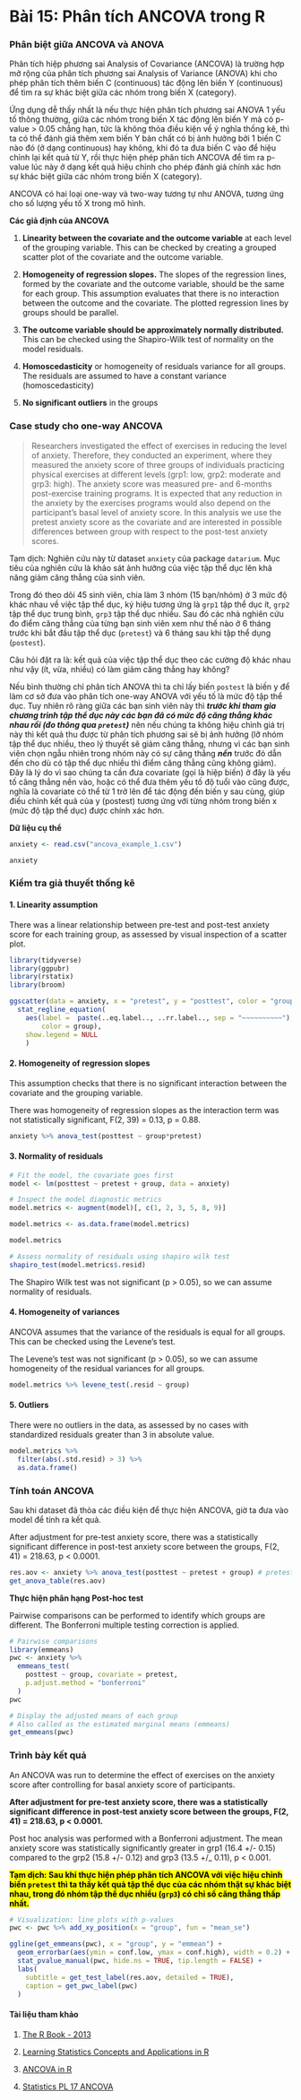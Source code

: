 # **Bài 15: Phân tích ANCOVA trong R** {.unnumbered}

### Phân biệt giữa ANCOVA và ANOVA

Phân tích hiệp phương sai Analysis of Covariance (ANCOVA) là trường hợp mở rộng của phân tích phương sai Analysis of Variance (ANOVA) khi cho phép phân tích thêm biến C (continuous) tác động lên biến Y (continuous) để tìm ra sự khác biệt giữa các nhóm trong biến X (category).

Ứng dụng dễ thấy nhất là nếu thực hiện phân tích phương sai ANOVA 1 yếu tố thông thường, giữa các nhóm trong biến X tác động lên biến Y mà có p-value > 0.05 chẳng hạn, tức là không thỏa điều kiện về ý nghĩa thống kê, thì ta có thể đánh giá thêm xem biến Y bản chất có bị ảnh hưởng bởi 1 biến C nào đó (ở dạng continuous) hay không, khi đó ta đưa biến C vào để hiệu chỉnh lại kết quả từ Y, rồi thực hiện phép phân tích ANCOVA để tìm ra p-value lúc này ở dạng kết quả hiệu chỉnh cho phép đánh giá chính xác hơn sự khác biệt giữa các nhóm trong biến X (category).

ANCOVA có hai loại one-way và two-way tương tự như ANOVA, tương ứng cho số lượng yếu tố X trong mô hình.

**Các giả định của ANCOVA**

1. **Linearity between the covariate and the outcome variable** at each level of the grouping variable. This can be checked by creating a grouped scatter plot of the covariate and the outcome variable.

2. **Homogeneity of regression slopes.** The slopes of the regression lines, formed by the covariate and the outcome variable, should be the same for each group. This assumption evaluates that there is no interaction between the outcome and the covariate. The plotted regression lines by groups should be parallel.

3. **The outcome variable should be approximately normally distributed.** This can be checked using the Shapiro-Wilk test of normality on the model residuals.

4. **Homoscedasticity** or homogeneity of residuals variance for all groups. The residuals are assumed to have a constant variance (homoscedasticity)

5. **No significant outliers** in the groups

### Case study cho one-way ANCOVA

> Researchers investigated the effect of exercises in reducing the level of anxiety. Therefore, they conducted an experiment, where they measured the anxiety score of three groups of individuals practicing physical exercises at different levels (grp1: low, grp2: moderate and grp3: high). The anxiety score was measured pre- and 6-months post-exercise training programs. It is expected that any reduction in the anxiety by the exercises programs would also depend on the participant’s basal level of anxiety score. In this analysis we use the pretest anxiety score as the covariate and are interested in possible differences between group with respect to the post-test anxiety scores.

Tạm dịch: Nghiên cứu này từ dataset `anxiety` của package `datarium`. Mục tiêu của nghiên cứu là khảo sát ảnh hưởng của việc tập thể dục lên khả năng giảm căng thẳng của sinh viên.

Trong đó theo dõi 45 sinh viên, chia làm 3 nhóm (15 bạn/nhóm) ở 3 mức độ khác nhau về việc tập thể dục, ký hiệu tương ứng là `grp1` tập thể dục ít, `grp2` tập thể dục trung bình, `grp3` tập thể dục nhiều. Sau đó các nhà nghiên cứu đo điểm căng thẳng của từng bạn sinh viên xem như thế nào ở 6 tháng trước khi bắt đầu tập thể dục (`pretest`) và 6 tháng sau khi tập thể dụng (`postest`).

Câu hỏi đặt ra là: kết quả của việc tập thể dục theo các cường độ khác nhau như vậy (ít, vừa, nhiều) có làm giảm căng thẳng hay không?

Nếu bình thường chỉ phân tích ANOVA thì ta chỉ lấy biến `postest` là biến y để làm cơ sở đưa vào phân tích one-way ANOVA với yếu tố là mức độ tập thể dục. Tuy nhiên rõ ràng giữa các bạn sinh viên này thì ***trước khi tham gia chương trình tập thể dục này các bạn đã có mức độ căng thẳng khác nhau rồi (đo thông qua `pretest`)*** nên nếu chúng ta không hiệu chỉnh giá trị này thì kết quả thu được từ phân tích phương sai sẽ bị ảnh hưởng (lỡ nhóm tập thể dục nhiều, theo lý thuyết sẽ giảm căng thẳng, nhưng vì các bạn sinh viên chọn ngẫu nhiên trong nhóm này có sự căng thẳng ***nền*** trước đó dẫn đến cho dù có tập thể dục nhiều thì điểm căng thẳng cũng không giảm). Đây là lý do vì sao chúng ta cần đưa covariate (gọi là hiệp biến) ở đây là yếu tố căng thẳng nền vào, hoặc có thể đưa thêm yếu tố độ tuổi vào cũng được, nghĩa là covariate có thể từ 1 trở lên để tác động đến biến y sau cùng, giúp điều chỉnh kết quả của y (postest) tương ứng với từng nhóm trong biến x (mức độ tập thể dục) được chính xác hơn.

**Dữ liệu cụ thể**

```r
anxiety <- read.csv("ancova_example_1.csv")

anxiety 
```

### **Kiểm tra giả thuyết thống kê**

#### 1. Linearity assumption

There was a linear relationship between pre-test and post-test anxiety score for each training group, as assessed by visual inspection of a scatter plot.

```r
library(tidyverse)
library(ggpubr)
library(rstatix)
library(broom)

ggscatter(data = anxiety, x = "pretest", y = "posttest", color = "group", add = "reg.line") +
  stat_regline_equation(
    aes(label =  paste(..eq.label.., ..rr.label.., sep = "~~~~~~~~~~"),
        color = group),
    show.legend = NULL
    )
```

#### 2. Homogeneity of regression slopes

This assumption checks that there is no significant interaction between the covariate and the grouping variable.

There was homogeneity of regression slopes as the interaction term was not statistically significant, F(2, 39) = 0.13, p = 0.88.

```r
anxiety %>% anova_test(posttest ~ group*pretest)
```

#### 3. Normality of residuals

```r
# Fit the model, the covariate goes first
model <- lm(posttest ~ pretest + group, data = anxiety)

# Inspect the model diagnostic metrics
model.metrics <- augment(model)[, c(1, 2, 3, 5, 8, 9)]

model.metrics <- as.data.frame(model.metrics)

model.metrics

# Assess normality of residuals using shapiro wilk test
shapiro_test(model.metrics$.resid)
```

The Shapiro Wilk test was not significant (p > 0.05), so we can assume normality of residuals.

#### 4. Homogeneity of variances

ANCOVA assumes that the variance of the residuals is equal for all groups. This can be checked using the Levene’s test. 

The Levene’s test was not significant (p > 0.05), so we can assume homogeneity of the residual variances for all groups.

```r
model.metrics %>% levene_test(.resid ~ group)
```

#### 5. Outliers

There were no outliers in the data, as assessed by no cases with standardized residuals greater than 3 in absolute value.

```r
model.metrics %>% 
  filter(abs(.std.resid) > 3) %>%
  as.data.frame()
```

### Tính toán ANCOVA

Sau khi dataset đã thỏa các điều kiện để thực hiện ANCOVA, giờ ta đưa vào model để tính ra kết quả.

After adjustment for pre-test anxiety score, there was a statistically significant difference in post-test anxiety score between the groups, F(2, 41) = 218.63, p < 0.0001.

```r
res.aov <- anxiety %>% anova_test(posttest ~ pretest + group) # pretest là covariate phải đặt phía trước.
get_anova_table(res.aov)
```
**Thực hiện phân hạng Post-hoc test**

Pairwise comparisons can be performed to identify which groups are different. The Bonferroni multiple testing correction is applied. 

```r
# Pairwise comparisons
library(emmeans)
pwc <- anxiety %>% 
  emmeans_test(
    posttest ~ group, covariate = pretest,
    p.adjust.method = "bonferroni"
  )
pwc

# Display the adjusted means of each group
# Also called as the estimated marginal means (emmeans)
get_emmeans(pwc)
```

### Trình bày kết quả

An ANCOVA was run to determine the effect of exercises on the anxiety score after controlling for basal anxiety score of participants.

**After adjustment for pre-test anxiety score, there was a statistically significant difference in post-test anxiety score between the groups, F(2, 41) = 218.63, p < 0.0001.**

Post hoc analysis was performed with a Bonferroni adjustment. The mean anxiety score was statistically significantly greater in grp1 (16.4 +/- 0.15) compared to the grp2 (15.8 +/- 0.12) and grp3 (13.5 +/_ 0.11), p < 0.001.

<mark>**Tạm dịch: Sau khi thực hiện phép phân tích ANCOVA với việc hiệu chỉnh biến `pretest` thì ta thấy kết quả tập thể dục của các nhóm thật sự khác biệt nhau, trong đó nhóm tập thể dục nhiều (`grp3`) có chỉ số căng thẳng thấp nhất.**</mark>

```r
# Visualization: line plots with p-values
pwc <- pwc %>% add_xy_position(x = "group", fun = "mean_se")

ggline(get_emmeans(pwc), x = "group", y = "emmean") +
  geom_errorbar(aes(ymin = conf.low, ymax = conf.high), width = 0.2) + 
  stat_pvalue_manual(pwc, hide.ns = TRUE, tip.length = FALSE) +
  labs(
    subtitle = get_test_label(res.aov, detailed = TRUE),
    caption = get_pwc_label(pwc)
  )
```

#### Tài liệu tham khảo

1. [The R Book - 2013](https://studyr.netlify.app/river/Crawley%20-%202013%20-%20The%20R%20Book.pdf)

2. [Learning Statistics Concepts and Applications in R](https://www.thegreatcourses.com/courses/learning-statistics-concepts-and-applications-in-r.html)

3. [ANCOVA in R](https://www.datanovia.com/en/lessons/ancova-in-r/)

4. [Statistics PL 17 ANCOVA](https://www.youtube.com/playlist?list=PLIeGtxpvyG-LnuBJ7TayqusxOERwpTvAv)